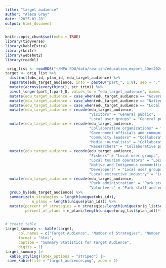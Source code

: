 ```yaml
---
title: "target audience"
author: "Alexa Gray"
date: "2025-01-28"
output: html_document
---
```


```r
knitr::opts_chunk$set(echo = TRUE)
library(tidyverse)
library(kableExtra)
library(knitr)
library(webshot2)
library(readxl)
```

```r
 orig_list <- readRDS("~/MPA EDU/data/raw-ish/education_export_4Dec2024.Rds")
target <- orig_list %>% 
  distinct(obs_id, plan_id, edu_target_audience) %>% 
  separate(edu_target_audience, into = paste0("part_", 1:8), sep = ";", fill = "right", extra = "merge") %>%
  mutate(across(everything(), str_trim)) %>% 
  pivot_longer(part_1:part_8, values_to = "edu_target_audience", names_to = NULL, values_drop_na = T) %>% 
  mutate(edu_target_audience = case_when(edu_target_audience == "Government officials and community leaders and community leaders" ~ "Government officials and community leaders", TRUE ~ edu_target_audience)) |> 
  mutate(edu_target_audience = case_when(edu_target_audience == "Native and Native and Indigenous communities" ~ "Native and Indigenous communities", TRUE ~ edu_target_audience)) |> 
  mutate(edu_target_audience = case_when(edu_target_audience == "Local residents" ~ "Local user groups", TRUE ~ edu_target_audience)) |> 
  mutate(edu_target_audience = recode(edu_target_audience, 
                                      "Visitors" = "General public",
                                      "Local user groups" = "General public")) |> 
  mutate(edu_target_audience = recode(edu_target_audience,
                                      "Collaborative organizations" = "Collaborative partners",
                                      "Government officials and community leaders" = "Collaborative partners",
                                      "Community leaders" = "Collaborative partners",
                                      "Media journalists" = "Collaborative partners",
                                      "Researchers" = "Collaborative partners")) |>  
  mutate(edu_target_audience = recode(edu_target_audience,
                                      "Fishers" = "Local user groups",
                                      "Local tourism operators" = "Local user groups" ,
                                      "Native and Indigenous communities" = "Local user groups",
                                      "Developers" = "Local user groups",
                                      "Local extractive industry" = "Local user groups")) |> 
  mutate(edu_target_audience = recode(edu_target_audience,
                                      "Park administration" = "Park staff and volunteers",
                                      "Volunteers" = "Park staff and volunteers")) |> 
  group_by(edu_target_audience) %>% 
  summarize(n_strategies = length(unique(obs_id)),
            n_plans = length(unique(plan_id))) %>% 
  mutate(percent_of_strategies = n_strategies/length(unique(orig_list$obs_id))*100,
         percent_of_plans = n_plans/length(unique(orig_list$plan_id))*100) 
 
```

```r
# create table
target_summary <- kable(target,
      col.names = c("Target Audience", "Number of Strategies", "Number of Plans", "Percent of Strategies", "Percent of Plans"), 
      format = "html", 
      caption = "Summary Statistics for Target Audience",
      digits = 1) 
target_summary |> 
  kable_styling(latex_options = "striped") |> 
 save_kable(file = "target_audience.png", zoom = 2)

```
